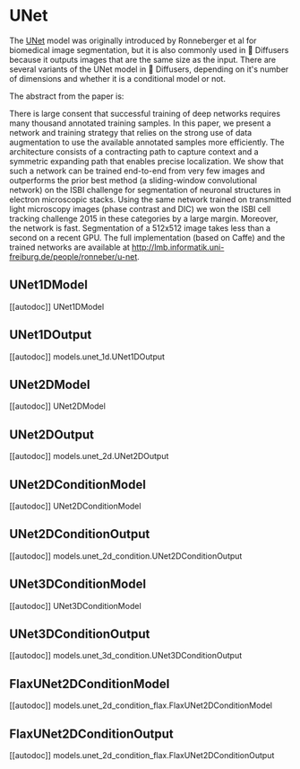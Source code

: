 # UNet

The [UNet](https://huggingface.co/papers/1505.04597) model was originally introduced by Ronneberger et al for biomedical image segmentation, but it is also commonly used in 🤗 Diffusers because it outputs images that are the same size as the input. There are several variants of the UNet model in 🤗 Diffusers, depending on it's number of dimensions and whether it is a conditional model or not.

The abstract from the paper is:

There is large consent that successful training of deep networks requires many thousand annotated training samples. In this paper, we present a network and training strategy that relies on the strong use of data augmentation to use the available annotated samples more efficiently. The architecture consists of a contracting path to capture context and a symmetric expanding path that enables precise localization. We show that such a network can be trained end-to-end from very few images and outperforms the prior best method (a sliding-window convolutional network) on the ISBI challenge for segmentation of neuronal structures in electron microscopic stacks. Using the same network trained on transmitted light microscopy images (phase contrast and DIC) we won the ISBI cell tracking challenge 2015 in these categories by a large margin. Moreover, the network is fast. Segmentation of a 512x512 image takes less than a second on a recent GPU. The full implementation (based on Caffe) and the trained networks are available at http://lmb.informatik.uni-freiburg.de/people/ronneber/u-net.

## UNet1DModel
[[autodoc]] UNet1DModel

## UNet1DOutput
[[autodoc]] models.unet_1d.UNet1DOutput

## UNet2DModel
[[autodoc]] UNet2DModel

## UNet2DOutput
[[autodoc]] models.unet_2d.UNet2DOutput

## UNet2DConditionModel
[[autodoc]] UNet2DConditionModel

## UNet2DConditionOutput
[[autodoc]] models.unet_2d_condition.UNet2DConditionOutput

## UNet3DConditionModel
[[autodoc]] UNet3DConditionModel

## UNet3DConditionOutput
[[autodoc]] models.unet_3d_condition.UNet3DConditionOutput

## FlaxUNet2DConditionModel
[[autodoc]] models.unet_2d_condition_flax.FlaxUNet2DConditionModel

## FlaxUNet2DConditionOutput
[[autodoc]] models.unet_2d_condition_flax.FlaxUNet2DConditionOutput